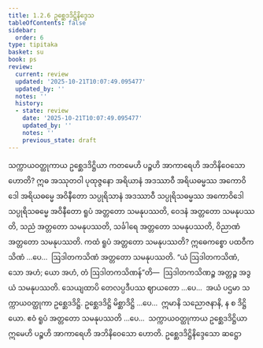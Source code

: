 ```yaml
---
title: 1.2.6 ဥစ္ဆေဒဒိဋ္ဌိနိဒ္ဒေသ
tableOfContents: false
sidebar:
  order: 6
type: tipitaka
basket: su
book: ps
review:
  current: review
  updated: '2025-10-21T10:07:49.095477'
  updated_by: ''
  notes: ''
  history:
  - state: review
    date: '2025-10-21T10:07:49.095477'
    updated_by: ''
    notes: ''
    previous_state: draft
---
```



<DynamicBreadcrumb />


<ReviewStatus review={frontmatter.review} showDetails={true} />

<HypothesisAnnotation frontmatter={frontmatter} />

<Division number="139" book="ps" e="ch" v="26" p="148">

<Paragraph number="783" book="ps">
သက္ကာယဝတ္ထုကာယ ဥစ္ဆေဒဒိဋ္ဌိယာ ကတမေဟိ ပဉ္စဟိ အာကာရေဟိ အဘိနိဝေသော ဟောတိ? ဣဓ အဿုတဝါ ပုထုဇ္ဇနော အရိယာနံ အဒဿာဝီ အရိယဓမ္မဿ အကောဝိဒေါ အရိယဓမ္မေ အဝိနီတော သပ္ပုရိသာနံ အဒဿာဝီ သပ္ပုရိသဓမ္မဿ အကောဝိဒေါ သပ္ပုရိသဓမ္မေ အဝိနီတော ရူပံ အတ္တတော သမနုပဿတိ, ဝေဒနံ အတ္တတော သမနုပဿတိ, သညံ အတ္တတော သမနုပဿတိ, သင်္ခါရေ အတ္တတော သမနုပဿတိ, ဝိညာဏံ အတ္တတော သမနုပဿတိ.
</Paragraph>

<Paragraph number="784" book="ps">
ကထံ <Emphasis>ရူပံ အတ္တတော သမနုပဿတိ?</Emphasis> ဣဓေကစ္စော ပထဝီကသိဏံ …ပေ…  ဩဒါတကသိဏံ အတ္တတော သမနုပဿတိ. “ယံ ဩဒါတကသိဏံ, သော အဟံ; ယော အဟံ, တံ ဩဒါတကသိဏန်”တိ—  ဩဒါတကသိဏဉ္စ အတ္တဉ္စ အဒွယံ သမနုပဿတိ. သေယျထာပိ တေလပ္ပဒီပဿ ဈာယတော …ပေ…  အယံ ပဌမာ သက္ကာယဝတ္ထုကာ ဥစ္ဆေဒဒိဋ္ဌိ. ဥစ္ဆေဒဒိဋ္ဌိ မိစ္ဆာဒိဋ္ဌိ …ပေ…  ဣမာနိ သညောဇနာနိ, န စ ဒိဋ္ဌိယော. ဧဝံ ရူပံ အတ္တတော သမနုပဿတိ …ပေ…  သက္ကာယဝတ္ထုကာယ ဥစ္ဆေဒဒိဋ္ဌိယာ ဣမေဟိ ပဉ္စဟိ အာကာရေဟိ အဘိနိဝေသော ဟောတိ.

</Paragraph>
</Division>

<Paragraph number="785" type="center" book="ps">
ဥစ္ဆေဒဒိဋ္ဌိနိဒ္ဒေသော ဆဋ္ဌော
</Paragraph>